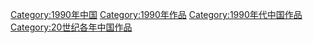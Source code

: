 [[Category:1990年中国|Category:1990年中国]]
[[Category:1990年作品|Category:1990年作品]]
[[Category:1990年代中国作品|Category:1990年代中国作品]]
[[Category:20世纪各年中国作品|Category:20世纪各年中国作品]]